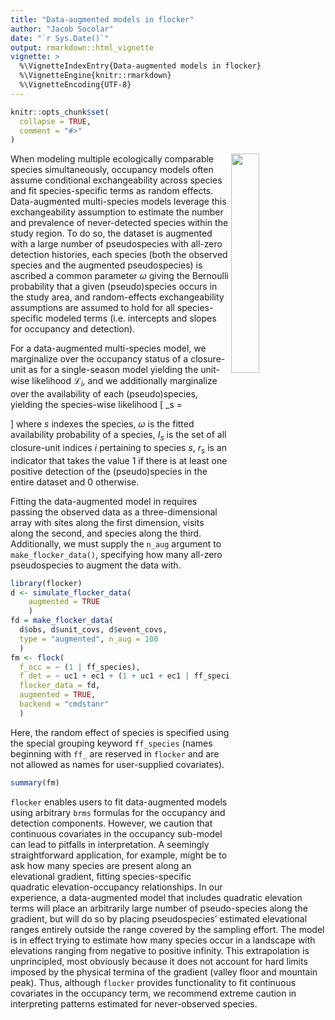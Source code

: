 ```yaml
---
title: "Data-augmented models in flocker"
author: "Jacob Socolar"
date: "`r Sys.Date()`"
output: rmarkdown::html_vignette
vignette: >
  %\VignetteIndexEntry{Data-augmented models in flocker}
  %\VignetteEngine{knitr::rmarkdown}
  %\VignetteEncoding{UTF-8}
---
```


```r
knitr::opts_chunk$set(
  collapse = TRUE,
  comment = "#>"
)
```

<img align="right" src="../man/figures/flocker_sticker.png" width=30%>

When modeling multiple ecologically comparable species simultaneously, occupancy models often assume conditional exchangeability across species and fit species-specific terms as random effects. Data-augmented multi-species models leverage this exchangeability assumption to estimate the number and prevalence of never-detected species within the study region. To do so, the dataset is augmented with a large number of pseudospecies with all-zero detection histories, each species (both the observed species and the augmented pseudospecies) is ascribed a common parameter $\omega$ giving the Bernoulli probability that a given (pseudo)species occurs in the study area, and random-effects exchangeability assumptions are assumed to hold for all species-specific modeled terms (i.e. intercepts and slopes for occupancy and detection).

For a data-augmented multi-species model, we marginalize over the occupancy status of a closure-unit as for a single-season model yielding the unit-wise likelihood $\mathcal{L}_i$, and we additionally marginalize over the availability of each (pseudo)species, yielding the species-wise likelihood
\[ \mathcal{N}_s = 
   \begin{cases}
     B(1 | \omega)\prod\limits_{i \textrm{ in } I_s}{\mathcal{L}_i} & \text{if $r_s = 1$} \\
     B(0 | \omega) +  B(1 | \omega)\prod\limits_{i \textrm{ in } I_s}{\mathcal{L}_i}& \text{if $r_s = 0$}
   \end{cases}
\]
where $s$ indexes the species, $\omega$ is the fitted availability probability of a species, $I_s$ is the set of all closure-unit indices $i$ pertaining to species $s$, $r_s$ is an indicator that takes the value $1$ if there is at least one positive detection of the (pseudo)species in the entire dataset and $0$ otherwise.

Fitting the data-augmented model in \mintinline{r}{flocker} requires passing the observed data as a three-dimensional array with sites along the first dimension, visits along the second, and species along the third. Additionally, we must supply the `n_aug` argument to `make_flocker_data()`, specifying how many all-zero pseudospecies to augment the data with.

```r
library(flocker)
d <- simulate_flocker_data(
    augmented = TRUE
    )
fd = make_flocker_data(
  d$obs, d$unit_covs, d$event_covs,
  type = "augmented", n_aug = 100
  )
fm <- flock(
  f_occ = ~ (1 | ff_species),
  f_det = ~ uc1 + ec1 + (1 + uc1 + ec1 | ff_species),
  flocker_data = fd,
  augmented = TRUE,
  backend = "cmdstanr"
  )

```

Here, the random effect of species is specified using the special grouping keyword `ff_species` (names beginning with `ff_` are reserved in `flocker` and are not allowed as names for user-supplied covariates).

```r
summary(fm)

```

`flocker` enables users to fit data-augmented models using arbitrary `brms` formulas for the occupancy and detection components. However, we caution that continuous covariates in the occupancy sub-model can lead to pitfalls in interpretation. A seemingly straightforward application, for example, might be to ask how many species are present along an elevational gradient, fitting species-specific quadratic elevation-occupancy relationships. In our experience, a data-augmented model that includes quadratic elevation terms will place an arbitrarily large number of pseudo-species along the gradient, but will do so by placing pseudospecies' estimated elevational ranges entirely outside the range covered by the sampling effort. The model is in effect trying to estimate how many species occur in a landscape with elevations ranging from negative to positive infinity. This extrapolation is unprincipled, most obviously because it does not account for hard limits imposed by the physical termina of the gradient (valley floor and mountain peak). Thus, although `flocker` provides functionality to fit continuous covariates in the occupancy term, we recommend extreme caution in interpreting patterns estimated for never-observed species.
